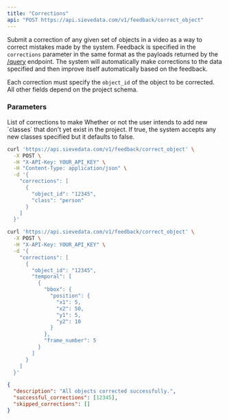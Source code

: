 ```yaml
---
title: "Corrections"
api: "POST https://api.sievedata.com/v1/feedback/correct_object"
---
```


Submit a correction of any given set of objects in a video as a way to correct mistakes made by the system. Feedback is specified in the `corrections` parameter in the same format as the payloads returned by the [/query](/query/metadata) endpoint. The system will automatically make corrections to the data specified and then improve itself automatically based on the feedback.

Each correction must specify the `object_id` of the object to be corrected. All other fields depend on the project schema.

### Parameters

<Param body="corrections" type="list" required>
  List of corrections to make
</Param>

<Param body="incorporate_new_classes" type="boolean" required>
  Whether or not the user intends to add new `classes` that don't yet exist in
  the project. If true, the system accepts any new classes specified but it
  defaults to false.
</Param>

<RequestExample>

```bash Terminal
curl 'https://api.sievedata.com/v1/feedback/correct_object' \
  -X POST \
  -H "X-API-Key: YOUR_API_KEY" \
  -H "Content-Type: application/json" \
  -d '{
    "corrections": [
      {
        "object_id": "12345",
        "class": "person"
      }
    ]
  }'
```

```bash New bounding box position
curl 'https://api.sievedata.com/v1/feedback/correct_object' \
  -X POST \
  -H "X-API-Key: YOUR_API_KEY" \
  -d '{
    "corrections": [
      {
        "object_id": "12345",
        "temporal": [
          {
            "bbox": {
              "position": {
                "x1": 5,
                "x2": 50,
                "y1": 5,
                "y2": 10
              }
            },
            "frame_number": 5
          }
        ]
      }
    ]
  }'
```

</RequestExample>

<ResponseExample>

```json Example
{
  "description": "All objects corrected successfully.",
  "successful_corrections": [12345],
  "skipped_corrections": []
}
```

</ResponseExample>
